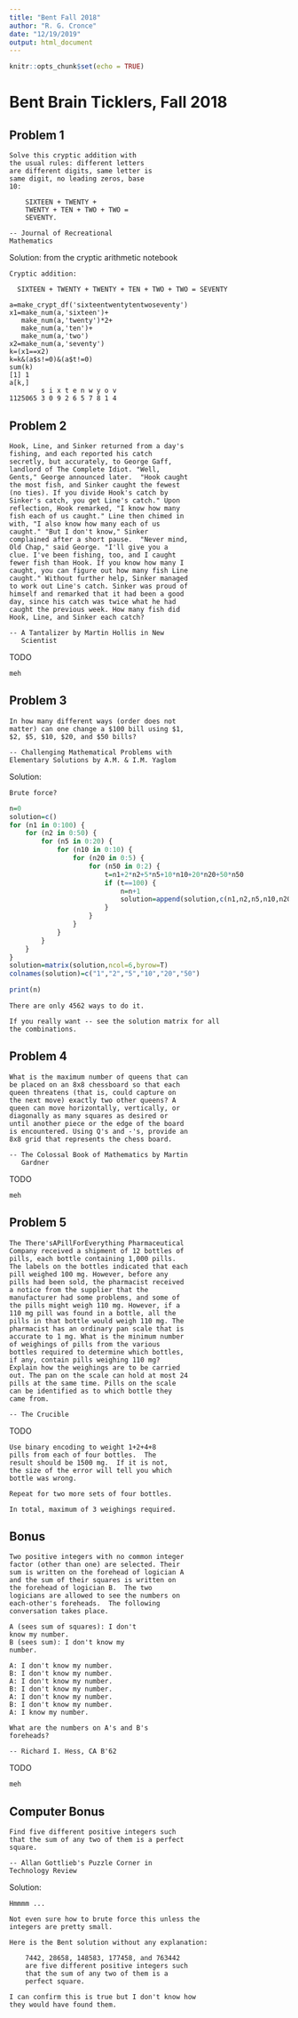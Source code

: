 ```yaml
---
title: "Bent Fall 2018"
author: "R. G. Cronce"
date: "12/19/2019"
output: html_document
---
```


```r
knitr::opts_chunk$set(echo = TRUE)
```

# Bent Brain Ticklers, Fall 2018


## Problem 1

    Solve this cryptic addition with
    the usual rules: different letters
    are different digits, same letter is
    same digit, no leading zeros, base
    10:

        SIXTEEN + TWENTY +
        TWENTY + TEN + TWO + TWO =
        SEVENTY.

    -- Journal of Recreational
    Mathematics

Solution: from the cryptic arithmetic notebook

    Cryptic addition:

      SIXTEEN + TWENTY + TWENTY + TEN + TWO + TWO = SEVENTY

    a=make_crypt_df('sixteentwentytentwoseventy')
    x1=make_num(a,'sixteen')+
       make_num(a,'twenty')*2+
       make_num(a,'ten')+
       make_num(a,'two')
    x2=make_num(a,'seventy')
    k=(x1==x2)
    k=k&(a$s!=0)&(a$t!=0)
    sum(k)
    [1] 1
    a[k,]
            s i x t e n w y o v
    1125065 3 0 9 2 6 5 7 8 1 4


## Problem 2

    Hook, Line, and Sinker returned from a day's
    fishing, and each reported his catch
    secretly, but accurately, to George Gaff,
    landlord of The Complete Idiot. "Well,
    Gents," George announced later.  "Hook caught
    the most fish, and Sinker caught the fewest
    (no ties). If you divide Hook's catch by
    Sinker's catch, you get Line's catch." Upon
    reflection, Hook remarked, "I know how many
    fish each of us caught." Line then chimed in
    with, "I also know how many each of us
    caught." "But I don't know," Sinker
    complained after a short pause.  "Never mind,
    Old Chap," said George. "I'll give you a
    clue. I've been fishing, too, and I caught
    fewer fish than Hook. If you know how many I
    caught, you can figure out how many fish Line
    caught." Without further help, Sinker managed
    to work out Line's catch. Sinker was proud of
    himself and remarked that it had been a good
    day, since his catch was twice what he had
    caught the previous week. How many fish did
    Hook, Line, and Sinker each catch?

    -- A Tantalizer by Martin Hollis in New
       Scientist

TODO

    meh


## Problem 3

    In how many different ways (order does not
    matter) can one change a $100 bill using $1,
    $2, $5, $10, $20, and $50 bills?

    -- Challenging Mathematical Problems with
    Elementary Solutions by A.M. & I.M. Yaglom

Solution:

    Brute force?
    
```r
n=0
solution=c()
for (n1 in 0:100) {
    for (n2 in 0:50) {
        for (n5 in 0:20) {
            for (n10 in 0:10) {
                for (n20 in 0:5) {
                    for (n50 in 0:2) {
                        t=n1+2*n2+5*n5+10*n10+20*n20+50*n50
                        if (t==100) { 
                            n=n+1
                            solution=append(solution,c(n1,n2,n5,n10,n20,n50))
                        }
                    }
                }
            }
        }
    }
}
solution=matrix(solution,ncol=6,byrow=T)
colnames(solution)=c("1","2","5","10","20","50")

print(n)

```

    There are only 4562 ways to do it.
    
    If you really want -- see the solution matrix for all
    the combinations.


## Problem 4

    What is the maximum number of queens that can
    be placed on an 8x8 chessboard so that each
    queen threatens (that is, could capture on
    the next move) exactly two other queens? A
    queen can move horizontally, vertically, or
    diagonally as many squares as desired or
    until another piece or the edge of the board
    is encountered. Using Q's and -'s, provide an
    8x8 grid that represents the chess board.

    -- The Colossal Book of Mathematics by Martin
       Gardner

TODO

    meh


## Problem 5

    The There'sAPillForEverything Pharmaceutical
    Company received a shipment of 12 bottles of
    pills, each bottle containing 1,000 pills.
    The labels on the bottles indicated that each
    pill weighed 100 mg. However, before any
    pills had been sold, the pharmacist received
    a notice from the supplier that the
    manufacturer had some problems, and some of
    the pills might weigh 110 mg. However, if a
    110 mg pill was found in a bottle, all the
    pills in that bottle would weigh 110 mg. The
    pharmacist has an ordinary pan scale that is
    accurate to 1 mg. What is the minimum number
    of weighings of pills from the various
    bottles required to determine which bottles,
    if any, contain pills weighing 110 mg?
    Explain how the weighings are to be carried
    out. The pan on the scale can hold at most 24
    pills at the same time. Pills on the scale
    can be identified as to which bottle they
    came from.

    -- The Crucible

TODO

    Use binary encoding to weight 1+2+4+8
    pills from each of four bottles.  The
    result should be 1500 mg.  If it is not,
    the size of the error will tell you which
    bottle was wrong.
    
    Repeat for two more sets of four bottles.
    
    In total, maximum of 3 weighings required.


## Bonus

    Two positive integers with no common integer
    factor (other than one) are selected. Their
    sum is written on the forehead of logician A
    and the sum of their squares is written on
    the forehead of logician B.  The two
    logicians are allowed to see the numbers on
    each-other's foreheads.  The following
    conversation takes place.

    A (sees sum of squares): I don't
    know my number.
    B (sees sum): I don't know my
    number.

    A: I don't know my number.
    B: I don't know my number.
    A: I don't know my number.
    B: I don't know my number.
    A: I don't know my number.
    B: I don't know my number.
    A: I know my number.

    What are the numbers on A's and B's
    foreheads?

    -- Richard I. Hess, CA B'62

TODO

    meh


## Computer Bonus

    Find five different positive integers such
    that the sum of any two of them is a perfect
    square.

    -- Allan Gottlieb's Puzzle Corner in
    Technology Review

Solution:

    Hmmmm ...
    
    Not even sure how to brute force this unless the
    integers are pretty small.
    
    Here is the Bent solution without any explanation:
    
        7442, 28658, 148583, 177458, and 763442
        are five different positive integers such
        that the sum of any two of them is a
        perfect square.

    I can confirm this is true but I don't know how
    they would have found them.
